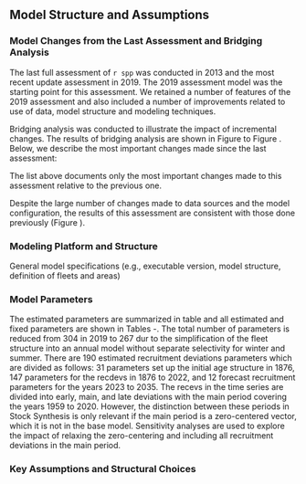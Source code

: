## Model Structure and Assumptions

### Model Changes from the Last Assessment and Bridging Analysis

The last full assessment of `r spp` was conducted in 2013 and the most recent update assessment in 2019. The 2019 assessment model was the starting point for this assessment. We retained a number of features of the 2019 assessment and also included a number of improvements related to use of data, model structure and modeling techniques. 

Bridging analysis was conducted to illustrate the impact of incremental changes. The results of bridging analysis are shown in Figure \ref{fig:bridge1-ssb} to Figure \ref{fig:bridge3-bratio}. Below, we describe the most important changes made since the last assessment:

\begin{enumerate}

\item Upgraded to Stock Synthesis version 3.30.21 (released in February 2023). This is standard practice to capitalize on newly developed features and corrections to older versions as well as improvements in computational efficiency.  No discernible difference were produce by this change.

\item Updated historical and current fishery removals, to include most up to date information. This year WDFW completed historical catch reconstruction of `r spp` and newly estimated landings are lower than those used in previous assessment. Newly estimated Washington landings are also more consistent with history of commercial removals on the West Coast and represent improvement to the assessment.

\item Removed fishery CPUE time series. This change did not impact the assessment outputs as well as model fits (Figure \ref{fig:bridge1-ssb}).

\item Combined Winter and Summer fleets into corresponding annual North and South fleets. The separation of North and South fleets into the Winter and Summer fleets were primarily motivated by the using the fishery CPUE indices form Winter fisheries, targeting `r spp` spawning aggregations. With removal of CPUE indices from the model, separation into Winter and Summer fleets was no longer needed. Also, Winter and Summer fleets selectivity curves were very similar within respective fisheries. Combining Winter and Summer fleets within North and South fisheries yielded very close results (Figure \ref{fig:bridge2-ssb}). Combining seasonal fleets also removed uncertainty associated with separating historical annual catches by season (since fishing year for Winter fleet was defined as November of previous year through the February of the current year). Finally, using annual catches (rather than assigning to current year catches from previous) put assessment in alignment with management system, which operates on a calendar year basis.  

\item Recalculated survey abundance indices using sdmTMB geostatistical model. Results did not impact the model output (Figure \ref{fig:bridge1-ssb}).

\item Switched to a single triennial survey index (instead separating it into two indices for early and late survey periods). The triennial index was separated in past assessments due to change in depth and latitudinal coverage of the triennial survey. Using a single index did not impact model results (Figure \ref{fig:bridge1-ssb}), but provided a longer historical survey trend and simplified the structure of the assessment model.

\item Updated input sample sizes associated with fisheries composition data to using a function of number of trips and number and fish (rather than number of trips, as in previous assessment), to follow current best practices and ensure a consistent treatment of fishery and survey input data (Figure \ref{fig:bridge2-ssb}).

\item Updated weight-length, maturity and fecundity parameters, to include most up to date and improved information. Updating weight-length parameters did not produce a noticeable change. Model with new maturity parameters had slightly lower scale as length at 50% maturity now is slightly higher (Figure \ref{fig:bridge3-ssb} and Figure \ref{fig:bridge3-bratio}).  With new fecundity parameters, the model produces spawning output rather that spawning biomass, and 2019 model 2023 spawning outputs are no longer comparable. However, relative depletion show similar results (Figure \ref{fig:bridge3-bratio}).

\item Updated spawn-recruit parameters and fixed Beverton-Holt steepness at 0.8, mean of the Myers prior developed based on meta-analysis of flatfish steepness (Myers et al. 1999). When estimated, steepness was hitting the upper parameter bound of 1 (steepness likelihood profile is included in this report). Limiting steepness to 0.8 did not cause a change in model results (Figure \ref{fig:bridge3-ssb} and Figure \ref{fig:bridge3-bratio}), but yielded more reasonable estimates of other life history parameters, including natural mortality.

\end{enumerate}

The list above documents only the most important changes made to this assessment relative to the previous one. 

Despite the large number of changes made to data sources and the model configuration, the results of this assessment are consistent with those done previously (Figure \ref{fig:smry-bio-historical}).

### Modeling Platform and Structure
General model specifications (e.g., executable version, model structure, definition of fleets and areas)


### Model Parameters
The estimated parameters are summarized in table \ref{tab:par-summary} and all estimated and fixed parameters are shown in Tables \ref{tab:table-pars-base-1}-\ref{tab:table-pars-base-13}. The total number of parameters is reduced from 304 in 2019 to 267 dur to the simplification of the fleet structure into an annual model without separate selectivity for winter and summer. There are 190 estimated recruitment deviations parameters which are divided as follows: 31 parameters set up the initial age structure in 1876, 147 parameters for the recdevs in 1876 to 2022, and 12 forecast recruitment parameters for the years 2023 to 2035. The recevs in the time series are divided into early, main, and late deviations with the main period covering the years 1959 to 2020. However, the distinction between these periods in Stock Synthesis is only relevant if the main period is a zero-centered vector, which it is not in the base model. Sensitivity analyses are used to explore the impact of relaxing the zero-centering and including all recruitment deviations in the main period.

### Key Assumptions and Structural Choices